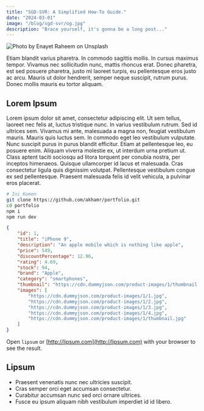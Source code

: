 ```yaml
---
title: "SGD-SVR: A Simplified How-To Guide."
date: "2024-03-01"
image: "/blog/sgd-svr/og.jpg"
description: "Brace yourself, it's gonna be a long post..."
---
```


<Img
    src="https://source.unsplash.com/3RQnQyyzA9c"
    width={768}
    height={576}
    alt="Photo by Enayet Raheem on Unsplash"
/>

Etiam blandit varius pharetra. In commodo sagittis mollis. In cursus maximus tempor. Vivamus nec sollicitudin nunc, mattis rhoncus erat. Donec pharetra, est sed posuere pharetra, justo mi laoreet turpis, eu pellentesque eros justo ac arcu. Mauris ut dolor hendrerit, semper neque suscipit, rutrum purus. Donec mollis mauris eu tortor aliquam.

## Lorem Ipsum

Lorem ipsum dolor sit amet, consectetur adipiscing elit. Ut sem tellus, laoreet nec felis at, luctus tristique nunc. In varius vestibulum rutrum. Sed id ultrices sem. Vivamus mi ante, malesuada a magna non, feugiat vestibulum mauris. Mauris quis luctus sem. In commodo eget leo vestibulum vulputate. Nunc suscipit purus in purus blandit efficitur. Etiam at pellentesque leo, eu posuere enim. Aliquam viverra molestie ex, ut interdum urna pretium ut. Class aptent taciti sociosqu ad litora torquent per conubia nostra, per inceptos himenaeos. Quisque ullamcorper id lacus et malesuada. Cras consectetur ligula quis dignissim volutpat. Pellentesque vestibulum congue ex sed pellentesque. Praesent malesuada felis id velit vehicula, a pulvinar eros placerat.

```bash
# Ini Komen
git clone https://github.com/akhamr/portfolio.git
cd portfolio
npm i
npm run dev
```

```json title="data/dummy.json"
{
    "id": 1,
    "title": "iPhone 9",
    "description": "An apple mobile which is nothing like apple",
    "price": 549,
    "discountPercentage": 12.96,
    "rating": 4.69,
    "stock": 94,
    "brand": "Apple",
    "category": "smartphones",
    "thumbnail": "https://cdn.dummyjson.com/product-images/1/thumbnail.jpg",
    "images": [
        "https://cdn.dummyjson.com/product-images/1/1.jpg",
        "https://cdn.dummyjson.com/product-images/1/2.jpg",
        "https://cdn.dummyjson.com/product-images/1/3.jpg",
        "https://cdn.dummyjson.com/product-images/1/4.jpg",
        "https://cdn.dummyjson.com/product-images/1/thumbnail.jpg"
    ]
}
```

Open `lipsum` or [http://lipsum.com](http://lipsum.com) with your browser to see the result.

## Lipsum

-   Praesent venenatis nunc nec ultricies suscipit.
-   Cras semper orci eget accumsan consectetur.
-   Curabitur accumsan nunc sed orci ornare ultrices.
-   Fusce eu ipsum aliquam nibh vestibulum imperdiet id id libero.

<Gist id="akhamr/43b3229d3b0dc9e1288f7b55569c7299" />
